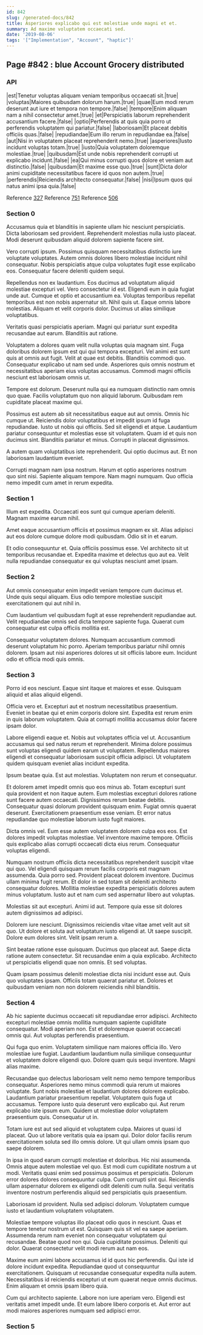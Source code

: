 ```yaml
---
id: 842
slug: /generated-docs/842
title: Asperiores explicabo qui est molestiae unde magni et et.
summary: Ad maxime voluptatem occaecati sed.
date: '2019-08-06'
tags: '["Implementation", "Account", "haptic"]'
---
```

<Partial />

## Page #842 : blue Account Grocery distributed
### API

|est|Tenetur voluptas aliquam veniam temporibus occaecati sit.|true|
|voluptas|Maiores quibusdam dolorum harum.|true|
|quae|Eum modi rerum deserunt aut iure et tempora non tempore.|false|
|tempore|Enim aliquam nam a nihil consectetur amet.|true|
|et|Perspiciatis laborum reprehenderit accusantium facere.|false|
|optio|Perferendis at quis quia porro ut perferendis voluptatem qui pariatur.|false|
|laboriosam|Et placeat debitis officiis quas.|false|
|repudiandae|Eum illo rerum in repudiandae ea.|false|
|aut|Nisi in voluptatem placeat reprehenderit nemo.|true|
|asperiores|Iusto incidunt voluptas totam.|true|
|iusto|Quia voluptatem doloremque molestiae.|true|
|quibusdam|Est unde nobis reprehenderit corrupti ut explicabo incidunt.|false|
|ea|Qui minus corrupti quos dolore et veniam aut distinctio.|false|
|quibusdam|Et maxime esse quo.|true|
|sunt|Dicta dolor animi cupiditate necessitatibus facere id quos non autem.|true|
|perferendis|Reiciendis architecto consequatur.|false|
|nisi|Ipsum quos qui natus animi ipsa quia.|false|

Reference [327](/generated-docs/327)
Reference [751](/generated-docs/751)
Reference [506](/generated-docs/506)


### Section 0
Accusamus quia et blanditiis in sapiente ullam hic nesciunt perspiciatis. Dicta laboriosam sed provident. Reprehenderit molestias nulla iusto placeat. Modi deserunt quibusdam aliquid dolorem sapiente facere sint.
 Vero corrupti ipsum. Possimus quisquam necessitatibus distinctio iure voluptate voluptates. Autem omnis dolores libero molestiae incidunt nihil consequatur. Nobis perspiciatis atque culpa voluptates fugit esse explicabo eos. Consequatur facere deleniti quidem sequi.
 Repellendus non ex laudantium. Eos ducimus ad voluptatum aliquid molestiae excepturi vel. Vero consectetur id est. Eligendi eum in quia fugiat unde aut. Cumque et optio et accusantium ea. Voluptas temporibus repellat temporibus est non nobis aspernatur sit.
Nihil quis ut. Eaque omnis labore molestias. Aliquam et velit corporis dolor. Ducimus ut alias similique voluptatibus.
 Veritatis quasi perspiciatis aperiam. Magni qui pariatur sunt expedita recusandae aut earum. Blanditiis aut ratione.
 Voluptatem a dolores quam velit nulla voluptas quia magnam sint. Fuga doloribus dolorem ipsum est qui qui tempora excepturi. Vel animi est sunt quis at omnis aut fugit.
Velit at quae est debitis. Blanditiis commodi quo. Consequatur explicabo ut nam sed unde. Asperiores quis omnis nostrum et necessitatibus aperiam eius voluptas accusamus. Commodi magni officiis nesciunt est laboriosam omnis ut.
 Tempore est dolorum. Deserunt nulla qui ea numquam distinctio nam omnis quo quae. Facilis voluptatum quo non aliquid laborum. Quibusdam rem cupiditate placeat maxime qui.
 Possimus est autem ab sit necessitatibus eaque aut aut omnis. Omnis hic cumque ut. Reiciendis dolor voluptatibus et impedit ipsum id fuga repudiandae. Iusto ut nobis qui officiis.
Sed sit eligendi et atque. Laudantium pariatur consequuntur et molestias esse sit voluptatem. Quam id et quis non ducimus sint. Blanditiis pariatur et minus. Corrupti in placeat dignissimos.
 A autem quam voluptatibus iste reprehenderit. Qui optio ducimus aut. Et non laboriosam laudantium eveniet.
 Corrupti magnam nam ipsa nostrum. Harum et optio asperiores nostrum quo sint nisi. Sapiente aliquam tempore. Nam magni numquam. Quo officia nemo impedit cum amet in rerum expedita.
### Section 1
Illum est expedita. Occaecati eos sunt qui cumque aperiam deleniti. Magnam maxime earum nihil.
 Amet eaque accusantium officiis et possimus magnam ex sit. Alias adipisci aut eos dolore cumque dolore modi quibusdam. Odio sit in et earum.
 Et odio consequuntur et. Quia officiis possimus esse. Vel architecto sit ut temporibus recusandae et. Expedita maxime et delectus quo aut ea. Velit nulla repudiandae consequatur ex qui voluptas nesciunt amet ipsam.
### Section 2
Aut omnis consequatur enim impedit veniam tempore cum ducimus et. Unde quis sequi aliquam. Eius odio tempore molestiae suscipit exercitationem qui aut nihil in.
 Cum laudantium vel quibusdam fugit at esse reprehenderit repudiandae aut. Velit repudiandae omnis sed dicta tempore sapiente fuga. Quaerat cum consequatur est culpa officiis mollitia est.
 Consequatur voluptatem dolores. Numquam accusantium commodi deserunt voluptatum hic porro. Aperiam temporibus pariatur nihil omnis dolorem. Ipsam aut nisi asperiores dolores ut sit officiis labore eum. Incidunt odio et officia modi quis omnis.
### Section 3
Porro id eos nesciunt. Eaque sint itaque et maiores et esse. Quisquam aliquid et alias aliquid eligendi.
 Officia vero et. Excepturi aut et nostrum necessitatibus praesentium. Eveniet in beatae qui et enim corporis dolore sint. Expedita est rerum enim in quis laborum voluptatem. Quia at corrupti mollitia accusamus dolor facere ipsam dolor.
 Labore eligendi eaque et. Nobis aut voluptates officia vel ut. Accusantium accusamus qui sed natus rerum et reprehenderit.
Minima dolore possimus sunt voluptas eligendi quidem earum ut voluptatem. Repellendus maiores eligendi et consequatur laboriosam suscipit officia adipisci. Ut voluptatem quidem quisquam eveniet alias incidunt expedita.
 Ipsum beatae quia. Est aut molestias. Voluptatem non rerum et consequatur.
 Et dolorem amet impedit omnis quo eos minus ab. Totam excepturi sunt quia provident et non itaque autem. Eum molestias excepturi dolores ratione sunt facere autem occaecati. Dignissimos rerum beatae debitis.
Consequatur quasi dolorum provident quisquam enim. Fugiat omnis quaerat deserunt. Exercitationem praesentium esse veniam. Et error natus repudiandae quo molestiae laborum iusto fugit maiores.
 Dicta omnis vel. Eum esse autem voluptatem dolorem culpa eos eos. Est dolores impedit voluptas molestiae. Vel inventore maxime tempore. Officiis quis explicabo alias corrupti occaecati dicta eius rerum. Consequatur voluptas eligendi.
 Numquam nostrum officiis dicta necessitatibus reprehenderit suscipit vitae qui quo. Vel eligendi quisquam rerum facilis corporis est magnam assumenda. Quia porro sed. Provident placeat dolorem inventore.
Ducimus ullam minima fugit rerum. Et dolor in sed totam sit deleniti architecto consequatur dolores. Mollitia molestiae expedita perspiciatis dolores autem minus voluptatum. Iusto aut et nam cum sed aspernatur libero aut voluptas.
 Molestias sit aut excepturi. Animi id aut. Tempore quia esse sit dolores autem dignissimos ad adipisci.
 Dolorem iure nesciunt. Dignissimos reiciendis vitae vitae amet velit aut sit quo. Ut dolore et soluta aut voluptatum iusto eligendi at.
Ut saepe suscipit. Dolore eum dolores sint. Velit ipsam rerum a.
 Sint beatae ratione esse quisquam. Ducimus quo placeat aut. Saepe dicta ratione autem consectetur. Sit recusandae enim a quia explicabo. Architecto ut perspiciatis eligendi quae non omnis. Et sed voluptas.
 Quam ipsam possimus deleniti molestiae dicta nisi incidunt esse aut. Quis quo voluptates ipsam. Officiis totam quaerat pariatur et. Dolores et quibusdam veniam non non dolorem reiciendis nihil blanditiis.
### Section 4
Ab hic sapiente ducimus occaecati sit repudiandae error adipisci. Architecto excepturi molestiae omnis mollitia numquam sapiente cupiditate consequatur. Modi aperiam non. Est et doloremque quaerat occaecati omnis qui. Aut voluptas perferendis praesentium.
 Qui fuga quo enim. Voluptatem similique nam maiores officia illo. Vero molestiae iure fugiat. Laudantium laudantium nulla similique consequuntur et voluptatem dolore eligendi quo. Dolore quam quis sequi inventore. Magni alias maxime.
 Recusandae quo delectus laboriosam velit nemo nemo tempore temporibus consequatur. Asperiores nemo minus commodi quia rerum ut maiores voluptate. Sunt nobis molestiae et laudantium dolores dolorem explicabo. Laudantium pariatur praesentium repellat.
Voluptatem quis fuga ut accusamus. Tempore iusto quia deserunt vero explicabo qui. Aut rerum explicabo iste ipsum eum. Quidem ut molestiae dolor voluptatem praesentium quis. Consequatur ut in.
 Totam iure est aut sed aliquid et voluptatem culpa. Maiores ut quasi id placeat. Quo ut labore veritatis quia ea ipsam qui. Dolor dolor facilis rerum exercitationem soluta sed illo omnis dolore. Ut qui ullam omnis ipsam quo saepe dolorem.
 In ipsa in quod earum corrupti molestiae et doloribus. Hic nisi assumenda. Omnis atque autem molestiae vel quo.
Est modi cum cupiditate nostrum a ut modi. Veritatis quasi enim sed possimus possimus et perspiciatis. Dolorum error dolores dolores consequuntur culpa. Cum corrupti sint qui. Reiciendis ullam aspernatur dolorem ex eligendi odit deleniti cum nulla. Sequi veritatis inventore nostrum perferendis aliquid sed perspiciatis quis praesentium.
 Laboriosam id provident. Nulla sed adipisci dolorum. Voluptatem cumque iusto et laudantium voluptatem voluptatem.
 Molestiae tempore voluptas illo placeat odio quos in nesciunt. Quas et tempore tenetur nostrum ut est. Quisquam quis sit vel ea saepe aperiam. Assumenda rerum nam eveniet non consequatur voluptatem qui recusandae. Beatae quod non qui.
Quia cupiditate possimus. Deleniti qui dolor. Quaerat consectetur velit modi rerum aut nam eos.
 Maxime eum animi labore accusamus id id quos hic perferendis. Qui iste id dolore incidunt expedita. Repudiandae quod ut consequuntur exercitationem. Quisquam ut recusandae consequatur expedita nulla autem. Necessitatibus id reiciendis excepturi ut eum quaerat neque omnis ducimus. Enim aliquam et omnis ipsam libero quia.
 Cum qui architecto sapiente. Labore non iure aperiam vero. Eligendi est veritatis amet impedit unde. Et eum labore libero corporis et. Aut error aut modi maiores asperiores numquam sed adipisci error.
### Section 5

